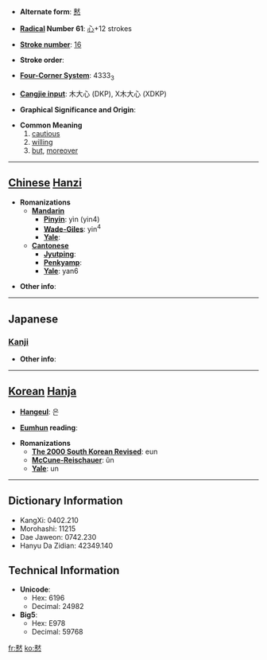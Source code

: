 * '''Alternate form''': [[慭]]

* '''[[Wiktionary:Chinese radical index| Radical]] Number 61''': [[Wiktionary:Chinese radical index 心|心]]+12 strokes

* '''[[Wiktionary:Chinese total strokes index|Stroke number]]''': [[Wiktionary:Chinese total strokes index 16|16]]

* '''Stroke order''': 

* '''[[Wiktionary:Chinese four corner index|Four-Corner System]]''': 4333<sub>3</sub>

* '''[[Wiktionary:Chinese Cangjie index|Cangjie input]]''': 木大心 (DKP), X木大心 (XDKP)

* '''Graphical Significance and Origin''': 

* '''Common Meaning'''
*# [[cautious]]
*# [[willing]]
*# [[but]], [[moreover]]


----

== [[Chinese]] [[Hanzi]] ==

* '''Romanizations'''
** '''[[Mandarin]]'''
*** '''[[Pinyin]]''': yìn (yin4)
*** '''[[Wade-Giles]]''': yin<sup>4</sup>
*** '''[[Yale]]''': 
** '''[[Cantonese]]'''
*** '''[[Jyutping]]''':
*** '''[[Penkyamp]]''': 
*** '''[[Yale]]''': yan6

* '''Other info''': 

----

==Japanese==
===[[Kanji]]===
{{kanji|on readings=[[ぎん]] (gin), [[きん]] (kin)
|kun readings=[[なまじいに]] (namajiini)
}}

* '''Other info''':  

----

== [[Korean]] [[Hanja]] ==

* '''[[Hangeul]]''': 은

* '''[[Eumhun]] reading''': 

* '''Romanizations'''
** '''[[The 2000 South Korean Revised Romanization|The 2000 South Korean Revised]]''': eun
** '''[[McCune-Reischauer]]''': ŭn
** '''[[Yale]]''': un

----

== Dictionary Information ==

* KangXi: 0402.210
* Morohashi: 11215
* Dae Jaweon: 0742.230
* Hanyu Da Zidian: 42349.140

== Technical Information ==

* '''Unicode''':
** Hex: 6196
** Decimal: 24982
* '''Big5''':
** Hex: E978
** Decimal: 59768

[[fr:憖]]
[[ko:憖]]
